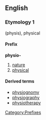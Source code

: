 ==English==

===Etymology 1===
{{Gr.}} (physis), physical

====Prefix====
'''physio-'''

# [[nature]]
# [[physical]]

====Derived terms====
*[[physiognomy]]
*[[physiography]]
*[[physiotherapy]]

[[Category:Prefixes]]